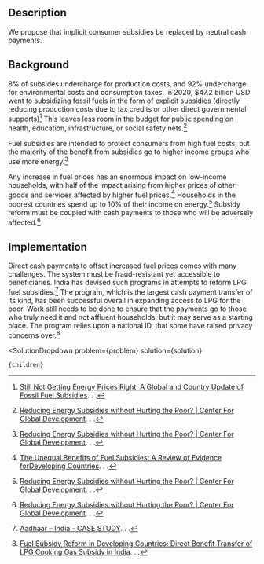 

## Description

We propose that implicit consumer subsidies be replaced by neutral cash payments.

## Background

8% of subsides undercharge for production costs, and 92% undercharge for environmental costs and consumption taxes. In 2020, $47.2 billion USD went to subsidizing fossil fuels in the form of explicit subsidies (directly reducing production costs due to tax credits or other direct governmental supports)[^"1"] This leaves less room in the budget for public spending on health, education, infrastructure, or social safety nets.[^"3"]

Fuel subsidies are intended to protect consumers from high fuel costs, but the majority of the benefit from subsidies go to higher income groups who use more energy.[^"3"]

Any increase in fuel prices has an enormous impact on low-income households, with half of the impact arising from higher prices of other goods and services affected by higher fuel prices.[^"2"] Households in the poorest countries spend up to 10% of their income on energy.[^"3"] Subsidy reform must be coupled with cash payments to those who will be adversely affected.[^"3"]

## Implementation

Direct cash payments to offset increased fuel prices comes with many challenges. The system must be fraud-resistant yet accessible to beneficiaries. India has devised such programs in attempts to reform LPG fuel subsidies.[^"4"] The program, which is the largest cash payment transfer of its kind, has been successful overall in expanding access to LPG for the poor. Work still needs to be done to ensure that the payments go to those who truly need it and not affluent households, but it may serve as a starting place. The program relies upon a national ID, that some have raised privacy concerns over.[^"5"]



[^"1"]: [Still Not Getting Energy Prices Right: A Global and Country Update of Fossil Fuel Subsidies](https://www.imf.org/en/Publications/WP/Issues/2021/09/23/Still-Not-Getting-Energy-Prices-Right-A-Global-and-Country-Update-of-Fossil-Fuel-Subsidies-466004). . .
[^"2"]: [The Unequal Benefits of Fuel Subsidies: A Review of Evidence forDeveloping Countries](https://www.imf.org/external/pubs/ft/wp/2010/wp10202.pdf). . .
[^"3"]: [Reducing Energy Subsidies without Hurting the Poor? | Center For Global Development](https://www.cgdev.org/blog/reducing-energy-subsidies-without-hurting-poor). . .
[^"4"]: [Aadhaar – India - CASE STUDY](https://www.oecd.org/gov/innovative-government/India-case-study-UAE-report-2018.pdf). . .
[^"5"]: [Fuel Subsidy Reform in Developing Countries: Direct Benefit Transfer of LPG Cooking Gas Subsidy in India](https://www.cgdev.org/sites/default/files/fuel-subsidy-reform-developing-countries-india.pdf). . .



  <SolutionDropdown 
    problem={problem} 
    solution={solution}
  >
    {children}
  </SolutionDropdown>